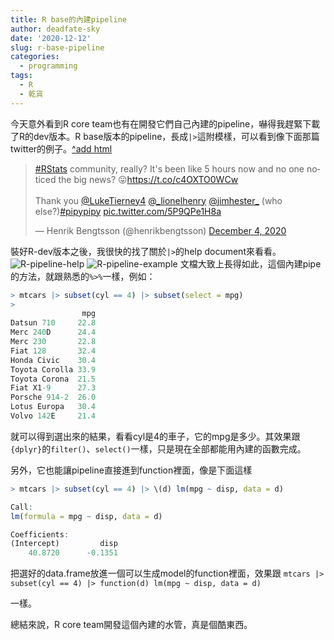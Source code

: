 ```yaml
---
title: R base的內建pipeline
author: deadfate-sky
date: '2020-12-12'
slug: r-base-pipeline
categories:
  - programming
tags:
  - R
  - 乾貨
---
```


今天意外看到R core team也有在開發它們自己內建的pipeline，嚇得我趕緊下載了R的dev版本。R base版本的pipeline，長成```|>```這附模樣，可以看到像下面那篇twitter的例子。[^add html]

<blockquote class="twitter-tweet"><p lang="en" dir="ltr"><a href="https://twitter.com/hashtag/RStats?src=hash&amp;ref_src=twsrc%5Etfw">#RStats</a> community, really? It&#39;s been like 5 hours now and no one noticed the big news? 😛<a href="https://t.co/c4OXTO0WCw">https://t.co/c4OXTO0WCw</a><br><br>Thank you <a href="https://twitter.com/LukeTierney4?ref_src=twsrc%5Etfw">@LukeTierney4</a> <a href="https://twitter.com/_lionelhenry?ref_src=twsrc%5Etfw">@_lionelhenry</a> <a href="https://twitter.com/jimhester_?ref_src=twsrc%5Etfw">@jimhester_</a> (who else?)<a href="https://twitter.com/hashtag/pipypipy?src=hash&amp;ref_src=twsrc%5Etfw">#pipypipy</a> <a href="https://t.co/5P9QPe1H8a">pic.twitter.com/5P9QPe1H8a</a></p>&mdash; Henrik Bengtsson (@henrikbengtsson) <a href="https://twitter.com/henrikbengtsson/status/1334703130378788866?ref_src=twsrc%5Etfw">December 4, 2020</a></blockquote> <script async src="https://platform.twitter.com/widgets.js" charset="utf-8"></script>

裝好R-dev版本之後，我很快的找了關於```|>```的help document來看看。
![R-pipeline-help](/img/R-pipe-doc.png)
![R-pipeline-example](/img/R-pipe-ex.png)
文檔大致上長得如此，這個內建pipe的方法，就跟熟悉的```%>%```一樣，例如：
```r
> mtcars |> subset(cyl == 4) |> subset(select = mpg)
> 
                mpg
Datsun 710     22.8
Merc 240D      24.4
Merc 230       22.8
Fiat 128       32.4
Honda Civic    30.4
Toyota Corolla 33.9
Toyota Corona  21.5
Fiat X1-9      27.3
Porsche 914-2  26.0
Lotus Europa   30.4
Volvo 142E     21.4
```
就可以得到選出來的結果，看看cyl是4的車子，它的mpg是多少。其效果跟```{dplyr}```的```filter()```、```select()```一樣，只是現在全部都能用內建的函數完成。

另外，它也能讓pipeline直接進到function裡面，像是下面這樣
```r
> mtcars |> subset(cyl == 4) |> \(d) lm(mpg ~ disp, data = d)

Call:
lm(formula = mpg ~ disp, data = d)

Coefficients:
(Intercept)         disp  
    40.8720      -0.1351 
```
把選好的data.frame放進一個可以生成model的function裡面，效果跟
```mtcars |> subset(cyl == 4) |> function(d) lm(mpg ~ disp, data = d)```

一樣。

總結來說，R core team開發這個內建的水管，真是個酷東西。

[^add html]: 因為在內嵌html的時候遇到一些困難，Hugo有問題，所以附上解決方案<https://stackoverflow.com/questions/63198652/hugo-shortcode-ignored-saying-raw-html-omitted>